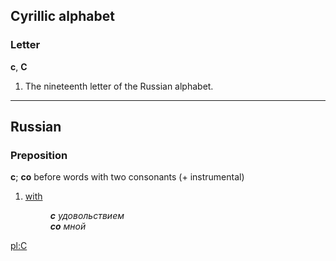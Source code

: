 == Cyrillic alphabet ==
=== Letter ===
'''с''', '''С'''

#The nineteenth letter of the Russian alphabet.

----

== Russian ==
===Preposition===
'''с'''; '''со''' before words with two consonants (+ instrumental)

# [[with]]
#:'''''с''' удовольствием''
#:'''''со''' мной''

[[pl:С]]